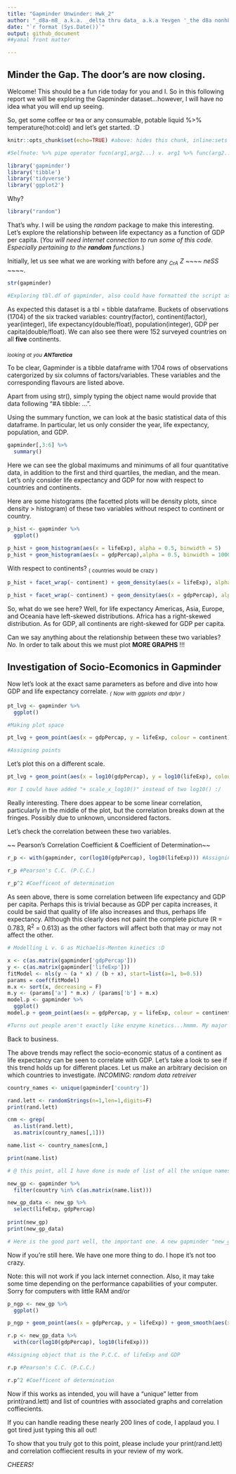 ```yaml
---
title: "Gapminder Unwinder: Hwk_2"
author: "_d8a-m8_ a.k.a. _delta thru data_ a.k.a Yevgen '_the d8a nonh8a_' Kovalenko"
date: "`r format (Sys.Date())`"
output: github_document
##yamal front matter 

---
```


## Minder the Gap. The door's are now closing.

Welcome! This should be a fun ride today for you and I. So in this following report we will be exploring the Gapminder dataset...however, I will have no idea what you will end up seeing.

So, get some coffee or tea or any consumable, potable liquid %>% temperature(hot:cold) and let's get started. :D

```r
knitr::opts_chunk$set(echo=TRUE) #above: hides this chunk, inline:sets all chunks to be viewed globally

#Selfnote: %>% pipe operator fucn(arg1,arg2...) v. arg1 %>% func(arg2....)

library('gapminder')
library('tibble')
library('tidyverse')
library('ggplot2')
```

Why?

```r
library("random")
```

That's why. I will be using the _random_ package to make this interesting. Let's explore the relationship between life expectancy as a function of GDP per capita. (_You will need internet connection to run some of this code. Especially pertaining to the **random** functions._)

Initially, let us see what we are working with before any _~CrA~_ _Z_ _~~~~ neSS ~~~~_.

```r
str(gapminder)  

#Exploring tbl.df of gapminder, also could have formatted the script as in Chuck 4 (Summary)
```

As expected this dataset is a tbl = tibble dataframe. Buckets of observations (1704) of the six tracked variables: country(factor), continent(factor), year(integer), life expectancy(double/float), population(integer), GDP per capita(double/float). We can also see there were 152 surveyed countries on all **five** continents.

_~looking~ ~at~ ~you~ **~ANTarctica~**_

To be clear, Gapminder is a tibble dataframe with 1704 rows of observations catergorized by six columns of factors/variables. These variables and the corresponding flavours are listed above.

Apart from using str(), simply typing the object name would provide that data following "#A tibble: ...". 

Using the summary function, we can look at the basic statistical data of this dataframe. In particular, let us only consider the year, life expectancy, population, and GDP.

```r
gapminder[,3:6] %>% 
  summary()
```

Here we can see the global maximums and minimums of all four quantitative data, in addition to the first and third quartiles, the median, and the mean. Let's only consider life expectancy and GDP for now with respect to countries and continents.

Here are some histograms (the facetted plots will be density plots, since density > histogram) of these two variables without respect to continent or country.

```r
p_hist <- gapminder %>% 
  ggplot()

p_hist + geom_histogram(aes(x = lifeExp), alpha = 0.5, binwidth = 5)
p_hist + geom_histogram(aes(x = gdpPercap),alpha = 0.5, binwidth = 10000)
```

With respect to continents? ~(~ ~countries~ ~would~ ~be~ ~crazy~ ~)~

```r
p_hist + facet_wrap(~ continent) + geom_density(aes(x = lifeExp), alpha = 0.5) 
```

```r
p_hist + facet_wrap(~ continent) + geom_density(aes(x = gdpPercap), alpha = 0.5)
```

So, what do we see here? Well, for life expectancy Americas, Asia, Europe, and Oceania have left-skewed distributions. Africa has a right-skewed distribution. As for GDP, all continents are right-skewed for GDP per capita.

Can we say anything about the relationship between these two variables? _No._ In order to talk about this we must plot **MORE GRAPHS** !!!

## Investigation of Socio-Ecomonics in Gapminder

Now let's look at the exact same parameters as before and dive into how GDP and life expectancy correlate. _~(~ ~Now~ ~with~ ~ggplots~ ~and~ ~dplyr~ ~)~_

```r
pt_lvg <- gapminder %>% 
  ggplot()

#Making plot space

pt_lvg + geom_point(aes(x = gdpPercap, y = lifeExp, colour = continent)) + geom_smooth(aes(x = gdpPercap, y = lifeExp))

#Assigning points
```

Let's plot this on a different scale.

```r

pt_lvg + geom_point(aes(x = log10(gdpPercap), y = log10(lifeExp), colour = continent)) + geom_smooth(aes(x = log10(gdpPercap), y = log10(lifeExp)))

#or I could have added "+ scale_x_log10()" instead of two log10() :/
```

Really interesting. There does appear to be some linear correlation, particularly in the middle of the plot, but the correlation breaks down at the fringes. Possibly due to unknown, unconsidered factors.

Let's check the correlation between these two variables.

~~ Pearson's Correlation Coefficient & Coefficient of Determination~~

```r
r_p <- with(gapminder, cor(log10(gdpPercap), log10(lifeExp))) #Assigning object that is the P.C.C. of lifeExp and GDP

r_p #Pearson's C.C. (P.C.C.)

r_p^2 #Coefficent of determination
```

As seen above, there is some correlation between life expectancy and GDP per capita. Perhaps this is trivial because as GDP per capita increases, it could be said that quality of life also increases and thus, perhaps life expectancy. Although this clearly does not paint the complete picture (R = 0.783, R<sup>2</sup> = 0.613) as the other factors will affect both that may or may not affect the other. 

```r
# Modelling L v. G as Michaelis-Menten kinetics :D

x <- c(as.matrix(gapminder['gdpPercap']))
y <- c(as.matrix(gapminder['lifeExp']))
fitModel <- nls(y ~ (a * x) / (b + x), start=list(a=1, b=0.5))
params = coef(fitModel)
m.x <- sort(x, decreasing = F)
m.y <- (params['a'] * m.x) / (params['b'] + m.x)
model.p <- gapminder %>% 
  ggplot()
model.p + geom_point(aes(x = gdpPercap, y = lifeExp, colour = continent)) + geom_smooth(aes(x = m.x, y = m.y, xend = 1800, yend = 100))

#Turns out people aren't exactly like enzyme kinetics...hmmm. My major assumption is human age maxes out at some point here. seems more like two intersecting lines to me now....
```

Back to business.

The above trends may reflect the socio-economic status of a continent as life expectancy can be seen to correlate with GDP. Let's take a look to see if this trend holds up for different places. Let us make an arbitrary decision on which countries to investigate. _INCOMING: random data retreiver_

```r
country_names <- unique(gapminder['country'])

rand.lett <- randomStrings(n=1,len=1,digits=F)
print(rand.lett)

cnm <- grep(
  as.list(rand.lett), 
  as.matrix(country_names[,1]))

name.list <- country_names[cnm,]

print(name.list)

# @ this point, all I have done is made of list of all the unique names of countries in gapminder. I proceed to grab all countries within that list that start with a randomly selected letter. A tibble of said countries is made "name.list". Then the script prints the list.

new_gp <- gapminder %>% 
  filter(country %in% c(as.matrix(name.list)))

new_gp_data <- new_gp %>% 
  select(lifeExp, gdpPercap)
  
print(new_gp)
print(new_gp_data)

# Here is the good part well, the important one. A new gapminder "new_gp" data set is filtered by all the names in the name.list. New_gp_data is created by selecting for GDP and life expectancy to ease calculations.
```

Now if you're still here. We have one more thing to do. I hope it's not too crazy. 

Note: this will not work if you lack internet connection. Also, it may take some time depending on the performance capabilities of your computer. Sorry for computers with little RAM and/or

```r
p_ngp <- new_gp %>% 
  ggplot()

p_ngp + geom_point(aes(x = gdpPercap, y = lifeExp)) + geom_smooth(aes(x = gdpPercap, y = lifeExp)) + scale_x_log10() + facet_wrap(~ country)

r.p <- new_gp_data %>% 
  with(cor(log10(gdpPercap), log10(lifeExp))) 

#Assigning object that is the P.C.C. of lifeExp and GDP

r.p #Pearson's C.C. (P.C.C.)

r.p^2 #Coefficent of determination
```

Now if this works as intended, you will have a "unique" letter from print(rand.lett) and list of countries with associated graphs and correlation coffiecients.

If you can handle reading these nearly 200 lines of code, I applaud you. I got tired just typing this all out!

To show that you truly got to this point, please include your print(rand.lett) and correlation coffiecient results in your review of my work.

_CHEERS!_